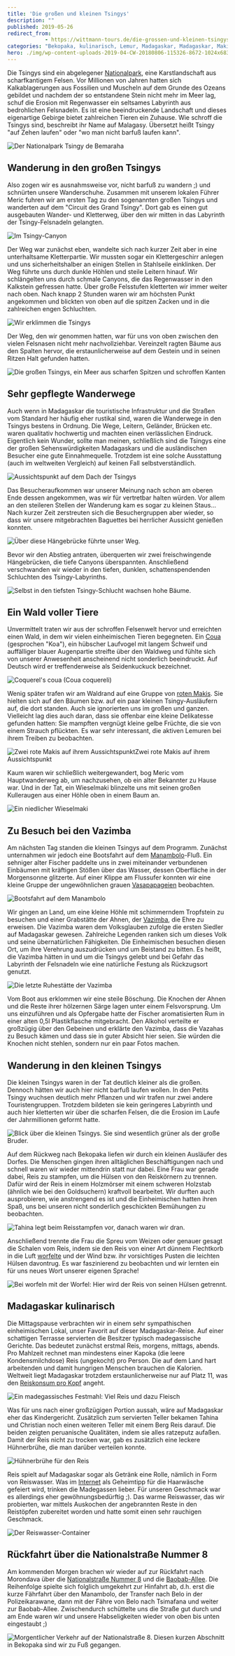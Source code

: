 ```yaml
---
title: 'Die großen und kleinen Tsingys'
description: ""
published: 2019-05-26
redirect_from: 
            - https://wittmann-tours.de/die-grossen-und-kleinen-tsingys/
categories: "Bekopaka, kulinarisch, Lemur, Madagaskar, Madagaskar, Maki, Tsingy, Tsingys, Vazimba, Wanderung"
hero: ./img/wp-content-uploads-2019-04-CW-20180806-115326-8672-1024x683.jpg
---
```

Die Tsingys sind ein abgelegener [Nationalpark](https://de.wikipedia.org/wiki/Nationalpark_Tsingy_de_Bemaraha), eine Karstlandschaft aus scharfkantigem Felsen. Vor Millionen von Jahren hatten sich Kalkablagerungen aus Fossilien und Muscheln auf dem Grunde des Ozeans gebildet und nachdem der so entstandene Stein nicht mehr im Meer lag, schuf die Erosion mit Regenwasser ein seltsames Labyrinth aus bedrohlichen Felsnadeln. Es ist eine beeindruckende Landschaft und dieses eigenartige Gebirge bietet zahlreichen Tieren ein Zuhause. Wie schroff die Tsingys sind, beschreibt ihr Name auf Malagasy. Übersetzt heißt Tsingy "auf Zehen laufen" oder "wo man nicht barfuß laufen kann".

![Der Nationalpark Tsingy de Bemaraha](http://wittmann-tours.de/wp-content/uploads/2019/04/CW-20180806-112148-8633-HDR-Edit-1024x683.jpg)

<!--more-->

## Wanderung in den großen Tsingys

Also zogen wir es ausnahmsweise vor, nicht barfuß zu wandern ;) und schnürten unsere Wanderschuhe. Zusammen mit unserem lokalen Führer Meric fuhren wir am ersten Tag zu den sogenannten großen Tsingys und wanderten auf dem "Circuit des Grand Tsingy". Dort gab es einen gut ausgebauten Wander- und Kletterweg, über den wir mitten in das Labyrinth der Tsingy-Felsnadeln gelangten.

![Im Tsingy-Canyon](http://wittmann-tours.de/wp-content/uploads/2019/04/CW-20180806-092516-7404-683x1024.jpg)

Der Weg war zunächst eben, wandelte sich nach kurzer Zeit aber in eine unterhaltsame Kletterpartie. Wir mussten sogar ein Klettergeschirr anlegen und uns sicherheitshalber an einigen Stellen in Stahlseile einklinken. Der Weg führte uns durch dunkle Höhlen und steile Leitern hinauf. Wir schlängelten uns durch schmale Canyons, die das Regenwasser in den Kalkstein gefressen hatte. Über große Felsstufen kletterten wir immer weiter nach oben. Nach knapp 2 Stunden waren wir am höchsten Punkt angekommen und blickten von oben auf die spitzen Zacken und in die zahlreichen engen Schluchten.

![Wir erklimmen die Tsingys](./img/wp-content-uploads-2019-04-CW-20180806-115326-8672-1024x683.jpg)

Der Weg, den wir genommen hatten, war für uns von oben zwischen den vielen Felsnasen nicht mehr nachvollziehbar. Vereinzelt ragten Bäume aus den Spalten hervor, die erstaunlicherweise auf dem Gestein und in seinen Ritzen Halt gefunden hatten.

![Die großen Tsingys, ein Meer aus scharfen Spitzen und schroffen Kanten](http://wittmann-tours.de/wp-content/uploads/2019/04/CW-20180806-124221-8686-1024x683.jpg)

## Sehr gepflegte Wanderwege

Auch wenn in Madagaskar die touristische Infrastruktur und die Straßen vom Standard her häufig eher rustikal sind, waren die Wanderwege in den Tsingys bestens in Ordnung. Die Wege, Leitern, Geländer, Brücken etc. waren qualitativ hochwertig und machten einen verlässlichen Eindruck. Eigentlich kein Wunder, sollte man meinen, schließlich sind die Tsingys eine der großen Sehenswürdigkeiten Madagaskars und die ausländischen Besucher eine gute Einnahmequelle. Trotzdem ist eine solche Ausstattung (auch im weltweiten Vergleich) auf keinen Fall selbstverständlich.

![Aussichtspunkt auf dem Dach der Tsingys](http://wittmann-tours.de/wp-content/uploads/2019/04/CW-20180806-113406-8651-1024x683.jpg)

Das Besucheraufkommen war unserer Meinung nach schon am oberen Ende dessen angekommen, was wir für vertretbar halten würden. Vor allem an den steileren Stellen der Wanderung kam es sogar zu kleinen Staus… Nach kurzer Zeit zerstreuten sich die Besuchergruppen aber wieder, so dass wir unsere mitgebrachten Baguettes bei herrlicher Aussicht genießen konnten.

![Über diese Hängebrücke führte unser Weg.](http://wittmann-tours.de/wp-content/uploads/2019/04/CW-20180806-122702-7457-1024x576.jpg)

Bevor wir den Abstieg antraten, überquerten wir zwei freischwingende Hängebrücken, die tiefe Canyons überspannten. Anschließend verschwanden wir wieder in den tiefen, dunklen, schattenspendenden Schluchten des Tsingy-Labyrinths.

![Selbst in den tiefsten Tsingy-Schlucht wachsen hohe Bäume.](http://wittmann-tours.de/wp-content/uploads/2019/04/CW-20180806-131346-8711-HDR-683x1024.jpg)

## Ein Wald voller Tiere

Unvermittelt traten wir aus der schroffen Felsenwelt hervor und erreichten einen Wald, in dem wir vielen einheimischen Tieren begegneten. Ein [Coua](https://de.wikipedia.org/wiki/Coquerel-Seidenkuckuck) (gesprochen "Koa"), ein hübscher Laufvogel mit langem Schweif und auffälliger blauer Augenpartie streifte über den Waldweg und fühlte sich von unserer Anwesenheit anscheinend nicht sonderlich beeindruckt. Auf Deutsch wird er treffenderweise als Seidenkuckuck bezeichnet.

![Coquerel's coua (Coua coquereli)](http://wittmann-tours.de/wp-content/uploads/2019/04/CW-20180806-132615-8738-1024x683.jpg)

Wenig später trafen wir am Waldrand auf eine Gruppe von [roten Makis](https://de.wikipedia.org/wiki/Roter_Maki). Sie hielten sich auf den Bäumen bzw. auf ein paar kleinen Tsingy-Ausläufern auf, die dort standen. Auch sie ignorierten uns im großen und ganzen. Vielleicht lag dies auch daran, dass sie offenbar eine kleine Delikatesse gefunden hatten: Sie mampften vergnügt kleine gelbe Früchte, die sie von einem Strauch pflückten. Es war sehr interessant, die aktiven Lemuren bei ihrem Treiben zu beobachten.

![Zwei rote Makis auf ihrem AussichtspunktZwei rote Makis auf ihrem Aussichtspunkt](http://wittmann-tours.de/wp-content/uploads/2019/04/CW-20180806-135132-8756-1024x683.jpg)

Kaum waren wir schließlich weitergewandert, bog Meric vom Hauptwanderweg ab, um nachzusehen, ob ein alter Bekannter zu Hause war. Und in der Tat, ein Wieselmaki blinzelte uns mit seinen großen Kulleraugen aus einer Höhle oben in einem Baum an.

![Ein niedlicher Wieselmaki](http://wittmann-tours.de/wp-content/uploads/2019/04/CW-20180806-141506-8787-683x1024.jpg)

## Zu Besuch bei den Vazimba

Am nächsten Tag standen die kleinen Tsingys auf dem Programm. Zunächst unternahmen wir jedoch eine Bootsfahrt auf dem [Manambolo](https://en.wikipedia.org/wiki/Manambolo_River)-Fluß. Ein sehniger alter Fischer paddelte uns in zwei miteinander verbundenen Einbäumen mit kräftigen Stößen über das Wasser, dessen Oberfläche in der Morgensonne glitzerte. Auf einer Klippe am Flussufer konnten wir eine kleine Gruppe der ungewöhnlichen grauen [Vasapapageien](https://de.wikipedia.org/wiki/Vasapapageien) beobachten.

![Bootsfahrt auf dem Manambolo](http://wittmann-tours.de/wp-content/uploads/2019/04/CW-20180807-093958-7496-1024x683.jpg)

Wir gingen an Land, um eine kleine Höhle mit schimmerndem Tropfstein zu besuchen und einer Grabstätte der Ahnen, der [Vazimba](https://en.wikipedia.org/wiki/Vazimba), die Ehre zu erweisen. Die Vazimba waren dem Volksglauben zufolge die ersten Siedler auf Madagaskar gewesen. Zahlreiche Legenden ranken sich um dieses Volk und seine übernatürlichen Fähigkeiten. Die Einheimischen besuchen diesen Ort, um ihre Verehrung auszudrücken und um Beistand zu bitten. Es heißt, die Vazimba hätten in und um die Tsingys gelebt und bei Gefahr das Labyrinth der Felsnadeln wie eine natürliche Festung als Rückzugsort genutzt.

![Die letzte Ruhestätte der Vazimba](http://wittmann-tours.de/wp-content/uploads/2019/04/CW-20180807-091302-7489-1024x683.jpg)

Vom Boot aus erklommen wir eine steile Böschung. Die Knochen der Ahnen und die Reste ihrer hölzernen Särge lagen unter einem Felsvorsprung. Um uns einzuführen und als Opfergabe hatte der Fischer aromatisierten Rum in einer alten 0,5l Plastikflasche mitgebracht. Den Alkohol verteilte er großzügig über den Gebeinen und erklärte den Vazimba, dass die Vazahas zu Besuch kämen und dass sie in guter Absicht hier seien. Sie würden die Knochen nicht stehlen, sondern nur ein paar Fotos machen.

## Wanderung in den kleinen Tsingys

Die kleinen Tsingys waren in der Tat deutlich kleiner als die großen. Dennoch hätten wir auch hier nicht barfuß laufen wollen. In den Petits Tsingy wuchsen deutlich mehr Pflanzen und wir trafen nur zwei andere Touristengruppen. Trotzdem bildeten sie kein geringeres Labyrinth und auch hier kletterten wir über die scharfen Felsen, die die Erosion im Laufe der Jahrmillionen geformt hatte.

![Blick über die kleinen Tsingys. Sie sind wesentlich grüner als der große Bruder.](http://wittmann-tours.de/wp-content/uploads/2019/04/CW-20180807-113157-8812-1024x683.jpg)

Auf dem Rückweg nach Bekopaka liefen wir durch ein kleinen Ausläufer des Dorfes. Die Menschen gingen ihren alltäglichen Beschäftigungen nach und schnell waren wir wieder mittendrin statt nur dabei. Eine Frau war gerade dabei, Reis zu stampfen, um die Hülsen von den Reiskörnern zu trennen. Dafür wird der Reis in einem Holzmörser mit einem schweren Holzstab (ähnlich wie bei den Goldsuchern) kraftvoll bearbeitet. Wir durften auch ausprobieren, wie anstrengend es ist und die Einheimischen hatten ihren Spaß, uns bei unseren nicht sonderlich geschickten Bemühungen zu beobachten.

![Tahina legt beim Reisstampfen vor, danach waren wir dran.](http://wittmann-tours.de/wp-content/uploads/2019/04/CW-20180807-121218-7539-1024x683.jpg)

Anschließend trennte die Frau die Spreu vom Weizen oder genauer gesagt die Schalen vom Reis, indem sie den Reis von einer Art dünnem Flechtkorb in die Luft [worfelte](https://de.wikipedia.org/wiki/Windsichten#Worfeln) und der Wind bzw. ihr vorsichtiges Pusten die leichten Hülsen davontrug. Es war faszinierend zu beobachten und wir lernten ein für uns neues Wort unserer eigenen Sprache!

![Bei worfeln mit der Worfel: Hier wird der Reis von seinen Hülsen getrennt.](http://wittmann-tours.de/wp-content/uploads/2019/04/CW-20180807-121720-7560-1024x683.jpg)![]()

## Madagaskar kulinarisch

Die Mittagspause verbrachten wir in einem sehr sympathischen einheimischen Lokal, unser Favorit auf dieser Madagaskar-Reise. Auf einer schattigen Terrasse servierten die Besitzer typisch madegassische Gerichte. Das bedeutet zunächst erstmal Reis, morgens, mittags, abends. Pro Mahlzeit rechnet man mindestens einer Kapoka (die leere Kondensmilchdose) Reis (ungekocht) pro Person. Die auf dem Land hart arbeitenden und damit hungrigen Menschen brauchen die Kalorien. Weltweit liegt Madagaskar trotzdem erstaunlicherweise nur auf Platz 11, was den [Reiskonsum pro Kopf](https://www.helgilibrary.com/indicators/rice-consumption-per-capita/) angeht.

![Ein madegassisches Festmahl: Viel Reis und dazu Fleisch](http://wittmann-tours.de/wp-content/uploads/2019/04/APC_1820-1024x768.jpg)

Was für uns nach einer großzügigen Portion aussah, wäre auf Madagaskar eher das Kindergericht. Zusätzlich zum servierten Teller bekamen Tahina und Christian noch einen weiteren Teller mit einem Berg Reis darauf. Die beiden zeigten peruanische Qualitäten, indem sie alles ratzeputz aufaßen. Damit der Reis nicht zu trocken war, gab es zusätzlich eine leckere Hühnerbrühe, die man darüber verteilen konnte.

![Hühnerbrühe für den Reis](http://wittmann-tours.de/wp-content/uploads/2019/04/APC_1823-1024x768.jpg)

Reis spielt auf Madagaskar sogar als Getränk eine Rolle, nämlich in Form von Reiswasser. Was im [Internet](https://de.wikihow.com/Reiswasser-herstellen) als Geheimtipp für die Haarwäsche gefeiert wird, trinken die Madegassen lieber. Für unseren Geschmack war es allerdings eher gewöhnungsbedürftig ;). Das warme Reiswasser, das wir probierten, war mittels Auskochen der angebrannten Reste in den Reistöpfen zubereitet worden und hatte somit einen sehr rauchigen Geschmack.

![Der Reiswasser-Container](http://wittmann-tours.de/wp-content/uploads/2019/04/KH-20180807_130103-683x1024.jpg)

## Rückfahrt über die Nationalstraße Nummer 8

Am kommenden Morgen brachen wir wieder auf zur Rückfahrt nach Morondava über die [Nationalstraße Nummer 8](http://wittmann-tours.de/die-nationalstrasse-8-ueber-belo-nach-bekopaka) und die [Baobab-Allee](http://wittmann-tours.de/ueber-die-baobab-allee-nach-norden/). Die Reihenfolge spielte sich folglich umgekehrt zur Hinfahrt ab, d.h. erst die kurze Fährfahrt über den Manambolo, der Transfer nach Belo in der Polizeikarawane, dann mit der Fähre von Belo nach Tsimafana und weiter zur Baobab-Allee. Zwischendurch schüttelte uns die Straße gut durch und am Ende waren wir und unsere Habseligkeiten wieder von oben bis unten eingestaubt ;)

![Morgentlicher Verkehr auf der Nationalstraße 8. Diesen kurzen Abschnitt in Bekopaka sind wir zu Fuß gegangen.](http://wittmann-tours.de/wp-content/uploads/2019/04/CW-20180808-071722-8839-1024x683.jpg)
